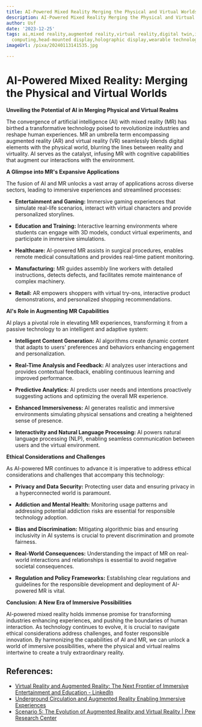 ```yaml
---
title: AI-Powered Mixed Reality Merging the Physical and Virtual Worlds
description: AI-Powered Mixed Reality Merging the Physical and Virtual Worlds
author: Usf
date: '2023-12-25'
tags: ai,mixed reality,augmented reality,virtual reality,digital twin,immersive technology,spatial
  computing,head-mounted display,holographic display,wearable technology,smart glasses
imageUrl: /pixa/20240113141535.jpg

---
```

# AI-Powered Mixed Reality: Merging the Physical and Virtual Worlds

**Unveiling the Potential of AI in  Merging  Physical and Virtual Realms**

The  convergence of artificial intelligence (AI) with mixed reality (MR)  has birthed a transformative technology poised to revolutionize industries and reshape human experiences. MR an umbrella term encompassing augmented reality (AR) and virtual reality (VR) seamlessly blends digital elements with the physical world, blurring  the lines between reality and virtuality.  AI serves as  the catalyst, infusing MR  with  cognitive capabilities that augment  our interactions with the environment.

**A Glimpse  into  MR's Expansive Applications**

The  fusion of AI and MR unlocks a vast array of applications across diverse  sectors, leading  to immersive experiences and streamlined processes:

* **Entertainment  and Gaming:** Immersive gaming  experiences that simulate real-life scenarios, interact with virtual characters and provide personalized storylines.

* **Education and Training:** Interactive learning environments where students can  engage with 3D models, conduct virtual experiments, and participate  in immersive simulations.

* **Healthcare:** AI-powered MR  assists in surgical procedures, enables remote medical consultations and provides real-time patient monitoring.

* **Manufacturing:** MR guides assembly line workers with detailed  instructions, detects defects, and facilitates remote maintenance of complex machinery.

* **Retail:** AR empowers shoppers  with  virtual  try-ons, interactive  product demonstrations, and personalized shopping recommendations.

**AI's Role in Augmenting MR Capabilities**

AI plays a pivotal role in elevating MR experiences, transforming it  from  a passive technology to an intelligent and adaptive system:

* **Intelligent Content Generation:** AI algorithms create dynamic content that  adapts to users' preferences  and behaviors enhancing engagement and personalization.

*  **Real-Time Analysis and Feedback:** AI analyzes  user interactions and provides contextual feedback, enabling continuous learning and improved performance.

* **Predictive Analytics:** AI  predicts user needs and intentions proactively suggesting actions and optimizing the overall MR experience.

* **Enhanced Immersiveness:** AI generates realistic and immersive environments simulating physical  sensations and creating a heightened sense of presence.

* **Interactivity and Natural Language  Processing:** AI powers  natural language processing (NLP), enabling seamless communication between users and the virtual environment.

**Ethical Considerations and Challenges**

As AI-powered  MR continues to advance it is imperative to address  ethical considerations and  challenges that accompany  this technology:

* **Privacy  and Data Security:** Protecting user data and ensuring privacy in a hyperconnected world is paramount.

* **Addiction and Mental Health:** Monitoring usage patterns and addressing potential addiction risks are essential for responsible technology  adoption.

* **Bias and Discrimination:** Mitigating algorithmic bias and ensuring inclusivity in AI systems is crucial  to prevent discrimination and promote fairness.

* **Real-World Consequences:** Understanding  the impact of  MR on real-world interactions and relationships is  essential to avoid negative societal consequences.

* **Regulation and Policy Frameworks:** Establishing clear regulations and guidelines for the  responsible development and deployment  of AI-powered MR is vital.

**Conclusion: A New Era of Immersive Possibilities**

AI-powered mixed reality holds immense promise for transforming industries enhancing experiences, and pushing the  boundaries of human interaction. As technology continues to evolve, it is crucial to navigate ethical considerations address challenges, and foster responsible innovation. By harmonizing the capabilities of AI and MR, we can unlock a  world of immersive possibilities, where the physical and virtual realms intertwine to create a truly extraordinary reality.

## References:
- [Virtual Reality and Augmented Reality: The Next Frontier of Immersive Entertainment and Education - LinkedIn](https://www.linkedin.com/pulse/virtual-reality-augmented-next-frontier-immersive-education-nayak-jyb9f)
- [Underground Circulation and Augmented Reality Enabling Immersive Experiences](https://utilitiesone.com/underground-circulation-and-augmented-reality-enabling-immersive-experiences)
- [Scenario 5: The Evolution of Augmented Reality and Virtual Reality | Pew Research Center](https://www.pewresearch.org/internet/2008/12/14/scenario-5-the-evolution-of-augmented-reality-and-virtual-reality/)
